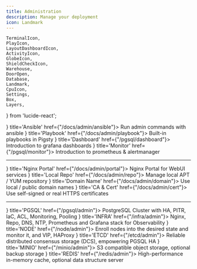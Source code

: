 ```yaml
---
title: Administration
description: Manage your deployment
icon: Landmark
---
```



    TerminalIcon,
    PlayIcon,
    LayoutDashboardIcon, 
    ActivityIcon,
    GlobeIcon,
    ShieldCheckIcon,
    Warehouse,
    DoorOpen,
    Database,
    Landmark,
    CpuIcon,
    Settings,
    Box,
    Layers,
} from 'lucide-react';

<Cards>
    <Card icon={<TerminalIcon className="text-black"/>} title='Ansible' href={"/docs/admin/ansible"}>
        Run admin commands with ansible
    </Card>
    <Card icon={<PlayIcon className="text-blue-500"/>} title='Playbook' href={"/docs/admin/playbook"}>
        Built-in playbooks in Pigsty
    </Card>
    <Card icon={<LayoutDashboardIcon className="text-purple-600"/>} title='Dashboard' href={"/pgsql/dashboard"}>
        Introduction to grafana dashboards
    </Card>
    <Card icon={<ActivityIcon className="text-orange-500"/>} title='Monitor' href={"/pgsql/monitor"}>
        Introduction to prometheus & alertmanager
    </Card>
</Cards>

--------


<Cards>
    <Card icon={<DoorOpen className="text-violet-500"/>} title='Nginx Portal' href={"/docs/admin/portal"}>
        Nginx Portal for WebUI services
    </Card>
    <Card icon={<Warehouse className="text-amber-500"/>} title='Local Repo' href={"/docs/admin/repo"}>
        Manage local APT / YUM repository
    </Card>
    <Card icon={<GlobeIcon className="text-cyan-500"/>} title='Domain Name' href={"/docs/admin/domain"}>
        Use local / public domain names
    </Card>
    <Card icon={<ShieldCheckIcon className="text-rose-500"/>} title='CA & Cert' href={"/docs/admin/cert"}>
        Use self-signed or real HTTPS certificates
    </Card>
</Cards>


--------

<Cards>
    <Card icon={<Database className="text-sky-600"/>} title='PGSQL' href={"/pgsql/admin"}>
        PostgreSQL Cluster with HA, PITR, IaC, ACL, Monitoring, Pooling
    </Card>
    <Card icon={<Landmark className="text-green-700"/>} title='INFRA' href={"/infra/admin"}>
        Nginx, Repo, DNS, NTP, Prometheus and Grafana stack for Observability
    </Card>
    <Card icon={<CpuIcon className={"text-amber-500"}/>} title='NODE' href={"/node/admin"}>
        Enroll nodes into the desired state and monitor it, and VIP, HAProxy
    </Card>
    <Card icon={<Settings className={"text-sky-400"}/>} title='ETCD' href={"/etcd/admin"}>
        Reliable distributed consensus storage (DCS), empowering PGSQL HA
    </Card>
    <Card icon={<Box className="text-red-800"/>} title='MINIO' href={"/minio/admin"}>
        S3 compatible object storage, optional backup storage
    </Card>
    <Card icon={<Layers className="text-red-400"/>} title='REDIS' href={"/redis/admin"}>
        High-performance in-memory cache, optional data structure server
    </Card>

</Cards>